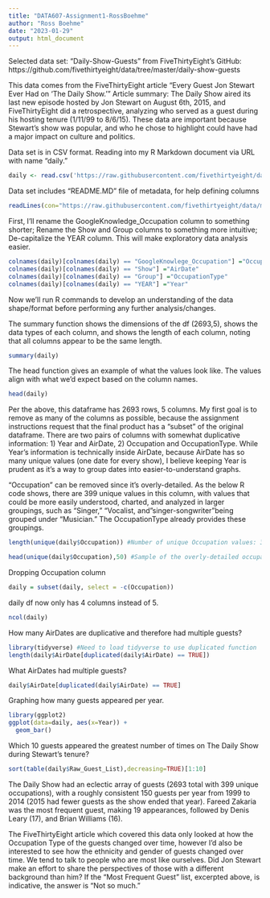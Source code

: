 ---
title: "DATA607-Assignment1-RossBoehme"
author: "Ross Boehme"
date: "2023-01-29"
output: html_document
---

<!-- OVERVIEW -->
Selected data set: "Daily-Show-Guests" from FiveThirtyEight's GitHub: https://github.com/fivethirtyeight/data/tree/master/daily-show-guests

This data comes from the FiveThirtyEight article "Every Guest Jon Stewart Ever Had on 'The Daily Show.'" Article summary: The Daily Show aired its last new episode hosted by Jon Stewart on August 6th, 2015, and FiveThirtyEight did a retrospective, analyzing who served as a guest during his hosting tenure (1/11/99 to 8/6/15). These data are important because Stewart's show was popular, and who he chose to highlight could have had a major impact on culture and politics.

<!-- READING DATA -->
Data set is in CSV format. Reading into my R Markdown document via URL with name "daily."

```{r}
daily <- read.csv('https://raw.githubusercontent.com/fivethirtyeight/data/master/daily-show-guests/daily_show_guests.csv',sep=',',encoding='utf-8')
```

Data set includes "README.MD" file of metadata, for help defining columns

```{r}
readLines(con="https://raw.githubusercontent.com/fivethirtyeight/data/master/daily-show-guests/README.md")
```
<!-- COLUMN RENAMING TO ENHANCE TABLE's EASE OF USE -->

First, I'll rename the GoogleKnowledge_Occupation column to something shorter; Rename the Show and Group columns to something more intuitive; De-capitalize the YEAR column. This will make exploratory data analysis easier. 

```{r}
colnames(daily)[colnames(daily) == "GoogleKnowlege_Occupation"] ="Occupation"
colnames(daily)[colnames(daily) == "Show"] ="AirDate"
colnames(daily)[colnames(daily) == "Group"] ="OccupationType"
colnames(daily)[colnames(daily) == "YEAR"] ="Year"
```

<!-- VIEWING AND SUMMARIZING TABLE TO PLAN DATA APPROACH -->

Now we'll run R commands to develop an understanding of the data shape/format before performing any further analysis/changes.

The summary function shows the dimensions of the df (2693,5), shows the data types of each column, and shows the length of each column, noting that all columns appear to be the same length. 
```{r}
summary(daily)
```

The head function gives an example of what the values look like. The values align with what we'd expect based on the column names.
```{r}
head(daily)
```

<!-- COLUMN SELECTION -->

Per the above, this dataframe has 2693 rows, 5 columns. My first goal is to remove as many of the columns as possible, because the assignment instructions request that the final product has a "subset" of the original dataframe. There are two pairs of columns with somewhat duplicative information: 1) Year and AirDate, 2) Occupation and OccupationType. While Year's information is technically inside AirDate, because AirDate has so many unique values (one date for every show), I believe keeping Year is prudent as it's a way to group dates into easier-to-understand graphs.

"Occupation" can be removed since it's overly-detailed. As the below R code shows, there are 399 unique values in this column, with values that could be more easily understood, charted, and analyzed in larger groupings, such as "Singer," "Vocalist, and "singer-songwriter"being grouped under "Musician." The OccupationType already provides these groupings.

```{r}
length(unique(daily$Occupation)) #Number of unique Occupation values: 399
```

```{r}
head(unique(daily$Occupation),50) #Sample of the overly-detailed occupation values
```

Dropping Occupation column

```{r}
daily = subset(daily, select = -c(Occupation))
```

daily df now only has 4 columns instead of 5.

```{r}
ncol(daily)
```

<!-- Exploratory Data Analysis -->

How many AirDates are duplicative and therefore had multiple guests? 

```{r}
library(tidyverse) #Need to load tidyverse to use duplicated function
length(daily$AirDate[duplicated(daily$AirDate) == TRUE]) 
```
What AirDates had multiple guests?

```{r}
daily$AirDate[duplicated(daily$AirDate) == TRUE]
```

Graphing how many guests appeared per year. 
```{r}
library(ggplot2)
ggplot(data=daily, aes(x=Year)) +
  geom_bar()
```

Which 10 guests appeared the greatest number of times on The Daily Show during Stewart's tenure?
```{r}
sort(table(daily$Raw_Guest_List),decreasing=TRUE)[1:10]
```
<!-- Conclusions -->
The Daily Show had an eclectic array of guests (2693 total with 399 unique occupations), with a roughly consistent 150 guests per year from 1999 to 2014 (2015 had fewer guests as the show ended that year). Fareed Zakaria was the most frequent guest, making 19 appearances, followed by Denis Leary (17), and Brian Williams (16).

The FiveThirtyEight article which covered this data only looked at how the Occupation Type of the guests changed over time, however I'd also be interested to see how the ethnicity and gender of guests changed over time. We tend to talk to people who are most like ourselves. Did Jon Stewart make an effort to share the perspectives of those with a different background than him? If the "Most Frequent Guest" list, excerpted above, is indicative, the answer is "Not so much."
